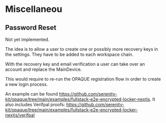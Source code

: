 # Miscellaneou

## Password Reset

Not yet implemented.

The idea is to allow a user to create one or possibly more recovery keys in the settings. They have to be added to each workspace chain.

With the recovery key and email verification a user can take over an account and replace the MainDevice.

This would require to re-run the OPAQUE registration flow in order to create a new login process.

An example can be found https://github.com/serenity-kit/opaque/tree/main/examples/fullstack-e2e-encrypted-locker-nextjs. It also includes Verifpal proofs: https://github.com/serenity-kit/opaque/tree/main/examples/fullstack-e2e-encrypted-locker-nextjs/verifpal
